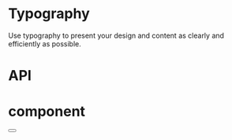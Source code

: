 
<Meta title="Docs/Button" component={Button} />

# Typography

Use typography to present your design and content as clearly and efficiently as possible.

# API

<ArgsTable of={ButtonProps} />

# component

<Canvas>
  <Story name="Component">
    <Button label="Primary" />
  </Story>
</Canvas>
